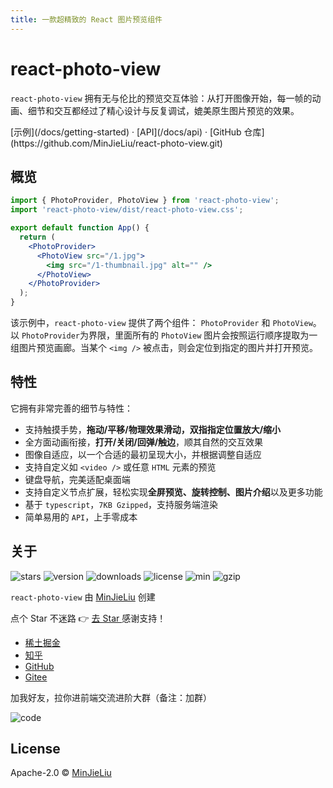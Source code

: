 ```yaml
---
title: 一款超精致的 React 图片预览组件
---
```




<h1 className="text-center font-bold md:text-5xl mt-8">react-photo-view</h1>

<Bleed>
  <Features />
</Bleed>

`react-photo-view` 拥有无与伦比的预览交互体验：从打开图像开始，每一帧的动画、细节和交互都经过了精心设计与反复调试，媲美原生图片预览的效果。

<div className="mt-16 mb-20 text-center">
  [示例](/docs/getting-started) · [API](/docs/api) · [GitHub 仓库](https://github.com/MinJieLiu/react-photo-view.git)
</div>

<Index />

## 概览

```jsx
import { PhotoProvider, PhotoView } from 'react-photo-view';
import 'react-photo-view/dist/react-photo-view.css';

export default function App() {
  return (
    <PhotoProvider>
      <PhotoView src="/1.jpg">
        <img src="/1-thumbnail.jpg" alt="" />
      </PhotoView>
    </PhotoProvider>
  );
}
```

该示例中，`react-photo-view` 提供了两个组件： `PhotoProvider` 和 `PhotoView`。以 `PhotoProvider`为界限，里面所有的 `PhotoView` 图片会按照运行顺序提取为一组图片预览画廊。当某个 `<img />` 被点击，则会定位到指定的图片并打开预览。

## 特性

它拥有非常完善的细节与特性：

- 支持触摸手势，**拖动/平移/物理效果滑动，双指指定位置放大/缩小**
- 全方面动画衔接，**打开/关闭/回弹/触边**，顺其自然的交互效果
- 图像自适应，以一个合适的最初呈现大小，并根据调整自适应
- 支持自定义如 `<video />` 或任意 `HTML` 元素的预览
- 键盘导航，完美适配桌面端
- 支持自定义节点扩展，轻松实现**全屏预览、旋转控制、图片介绍**以及更多功能
- 基于 `typescript`，`7KB Gzipped`，支持服务端渲染
- 简单易用的 `API`，上手零成本

## 关于

<p className="flex flex-wrap mt-6">
  <img alt="stars" src="https://badgen.net/github/stars/MinJieLiu/react-photo-view" className="mr-2 mb-2" />
  <img alt="version" src="https://img.shields.io/npm/v/react-photo-view.svg?style=flat-square" className="mr-2 mb-2" />
  <img
    alt="downloads"
    src="http://img.shields.io/npm/dm/react-photo-view.svg?style=flat-square"
    className="mr-2 mb-2"
  />
  <img alt="license" src="https://badgen.net/npm/license/react-photo-view" className="mr-2 mb-2" />
  <img alt="min" src="https://badgen.net/bundlephobia/min/react-photo-view?label=minified" className="mr-2 mb-2" />
  <img alt="gzip" src="https://badgen.net/bundlephobia/minzip/react-photo-view?label=gzip" className="mr-2 mb-2" />
</p>

`react-photo-view` 由 [MinJieLiu](https://github.com/MinJieLiu) 创建

<Callout emoji="😄">
  <span>点个 Star 不迷路 👉 </span>
  <a className="inline-block underline" href="https://github.com/MinJieLiu/react-photo-view" target="_blank">
    去 Star
  </a>
  <span> 感谢支持！</span>
</Callout>

- [稀土掘金](https://juejin.cn/user/289926798650509)
- [知乎](https://www.zhihu.com/people/liumingyi)
- [GitHub](https://github.com/MinJieLiu)
- [Gitee](https://gitee.com/MinJieLiu)

加我好友，拉你进前端交流进阶大群（备注：加群）

<img alt="code" src={qrcode.src} className="block w-36" />

## License

Apache-2.0 © [MinJieLiu](https://github.com/MinJieLiu)
